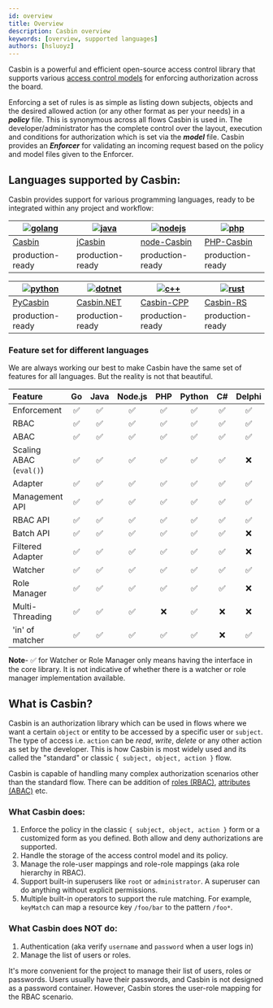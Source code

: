 ```yaml
---
id: overview
title: Overview
description: Casbin overview
keywords: [overview, supported languages]
authors: [hsluoyz]
---
```


Casbin is a powerful and efficient open-source access control library that supports various 
[access control models](https://en.wikipedia.org/wiki/Access_control#Access_control_models)
for enforcing authorization across the board.

Enforcing a set of rules is as simple as listing down subjects, objects and the
desired allowed action (or any other format as per your needs) in a **_policy_** file.
This is synonymous across all flows Casbin is used in. The developer/administrator has the 
complete control over the layout, execution and conditions for authorization 
which is set via the **_model_** file. Casbin provides an **_Enforcer_** for 
validating an incoming request based on the policy and model files given to the Enforcer.

## Languages supported by Casbin:

Casbin provides support for various programming languages, ready to be integrated
within any project and workflow:

[![golang](/img/langs/golang.png)](https://github.com/casbin/casbin) | [![java](/img/langs/java.png)](https://github.com/casbin/jcasbin) | [![nodejs](/img/langs/nodejs.png)](https://github.com/casbin/node-casbin) | [![php](/img/langs/php.png)](https://github.com/php-casbin/php-casbin)
----|----|----|----
[Casbin](https://github.com/casbin/casbin) | [jCasbin](https://github.com/casbin/jcasbin) | [node-Casbin](https://github.com/casbin/node-casbin) | [PHP-Casbin](https://github.com/php-casbin/php-casbin)
production-ready | production-ready | production-ready | production-ready

[![python](/img/langs/python.png)](https://github.com/casbin/pycasbin) | [![dotnet](/img/langs/dotnet.png)](https://github.com/casbin/Casbin.NET) | [![c++](/img/langs/cpp.png)](https://github.com/casbin/casbin-cpp) | [![rust](/img/langs/rust.png)](https://github.com/casbin/casbin-rs)
----|----|----|----
[PyCasbin](https://github.com/casbin/pycasbin) | [Casbin.NET](https://github.com/casbin/Casbin.NET) | [Casbin-CPP](https://github.com/casbin/casbin-cpp) | [Casbin-RS](https://github.com/casbin/casbin-rs)
production-ready | production-ready | production-ready | production-ready

### Feature set for different languages

We are always working our best to make Casbin have the same set of features for all 
languages. But the reality is not that beautiful.

Feature                 | Go   | Java | Node.js | PHP  | Python | C#   | Delphi | Rust | C++ | Lua  |Dart  | Elixir
:---                    | :--: | :--: | :--:    | :--: | :--:   | :--: | :--:   | :--: | :--:| :--: | :--: | :--: 
Enforcement             | ✅   | ✅    | ✅      | ✅   | ✅      | ✅   | ✅     | ✅    | ✅  | ✅   | ✅    | ✅
RBAC                    | ✅   | ✅    | ✅      | ✅   | ✅      | ✅   | ✅     | ✅    | ✅  | ✅   | ✅    | ✅
ABAC                    | ✅   | ✅    | ✅      | ✅   | ✅      | ✅   | ✅     | ✅    | ✅  | ✅   | ✅    | ✅
Scaling ABAC (`eval()`) | ✅   | ✅    | ✅      | ✅   | ✅      | ✅   | ❌     | ✅    | ✅  | ✅   | ✅    | ✅
Adapter                 | ✅   | ✅    | ✅      | ✅   | ✅      | ✅   | ✅     | ✅    | ✅  | ✅   | ✅    | ❌
Management API          | ✅   | ✅    | ✅      | ✅   | ✅      | ✅   | ✅     | ✅    | ✅  | ✅   | ✅    | ✅
RBAC API                | ✅   | ✅    | ✅      | ✅   | ✅      | ✅   | ✅     | ✅    | ✅  | ✅   | ✅    | ✅
Batch API               | ✅   | ✅    | ✅      | ✅   | ✅      | ✅   | ❌     | ✅    | ✅  | ✅   | ❌    | ❌
Filtered Adapter        | ✅   | ✅    | ✅      | ✅   | ✅      | ✅   | ❌     | ✅    | ✅  | ✅   | ❌    | ❌
Watcher                 | ✅   | ✅    | ✅      | ✅   | ✅      | ✅   | ✅     | ✅    | ✅  | ✅   | ❌    | ❌
Role Manager            | ✅   | ✅    | ✅      | ✅   | ✅      | ✅   | ❌     | ✅    | ✅  | ✅   | ✅    | ❌
Multi-Threading         | ✅   | ✅    | ✅      | ❌   | ✅      | ❌   | ❌     | ✅    | ❌  | ❌   | ❌    | ❌
'in' of matcher         | ✅   | ✅    | ✅      | ✅   | ✅      | ❌   | ✅     | ❌    | ❌  | ❌   | ✅    | ✅

**Note**- ✅ for Watcher or Role Manager 
only means having the interface in the core library. It is not indicative of whether 
there is a watcher or role manager implementation available.

## What is Casbin?

Casbin is an authorization library which can be used in flows where we want a certain
`object` or entity to be accessed by a specific user or `subject`. The type of access i.e. `action`
can be _read_, _write_, _delete_ or any other action as set by the developer.
This is how Casbin is most widely used and its called the "standard"
or classic `{ subject, object, action }` flow.

Casbin is capable of handling many complex authorization scenarios other than the standard flow.
There can be addition of [roles (RBAC)](/docs/rbac), [attributes (ABAC)](/docs/abac) etc.

### What Casbin does:

1. Enforce the policy in the classic ``{ subject, object, action }`` form 
    or a customized form as you defined. Both allow and deny authorizations are supported.
2. Handle the storage of the access control model and its policy.
3. Manage the role-user mappings and role-role mappings (aka role hierarchy in RBAC).
4. Support built-in superusers like ``root`` or ``administrator``. A superuser can do anything without explicit permissions.
5. Multiple built-in operators to support the rule matching. For example, ``keyMatch`` can map a 
    resource key ``/foo/bar`` to the pattern ``/foo*``.

### What Casbin does **NOT** do:

1. Authentication (aka verify ``username`` and ``password`` when a user logs in)
2. Manage the list of users or roles.

It's more convenient for the project to manage their list of users, roles or passwords.
Users usually have their passwords, and Casbin is not designed as a password container.
However, Casbin stores the user-role mapping for the RBAC scenario.
